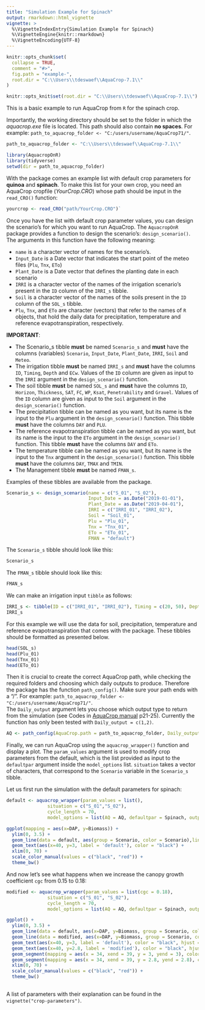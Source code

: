 ```yaml
---
title: "Simulation Example for Spinach"
output: rmarkdown::html_vignette
vignette: >
  %\VignetteIndexEntry{Simulation Example for Spinach}
  %\VignetteEngine{knitr::rmarkdown}
  %\VignetteEncoding{UTF-8}
---
```


```r
knitr::opts_chunk$set(
  collapse = TRUE,
  comment = "#>",
  fig.path = "example-",
  root.dir = "C:\\Users\\tdeswaef\\AquaCrop-7.1\\"
)

knitr::opts_knit$set(root.dir = "C:\\Users\\tdeswaef\\AquaCrop-7.1\\")
```


This is a basic example to run AquaCrop from `R` for the spinach crop. 

Importantly, the working directory should be set to the folder in which the *aquacrop.exe* file is located. This path should also contain **no spaces**. For example: `path_to_aquacrop_folder <- "C:/users/username/AquaCrop71/"`. 

```r
path_to_aquacrop_folder <- "C:\\Users\\tdeswaef\\AquaCrop-7.1\\"

```

```r
library(AquacropOnR)
library(tidyverse)
setwd(dir = path_to_aquacrop_folder)
```

With the package comes an example list with default crop parameters for **quinoa** and **spinach**. To make this list for your own crop, you need an AquaCrop cropfile (*YourCrop.CRO*) whose path should be input in the `read_CRO()` function:

``` r
yourcrop <- read_CRO("path/YourCrop.CRO")` 
```

Once you have the list with default crop parameter values, you can design the scenario's for which you want to run AquaCrop. The `AquacropOnR` package provides a function to design the scenario's: `design_scenario()`. The arguments in this function have the following meaning:

-   `name` is a character vector of names for the scenario's.
-   `Input_Date` is a Date vector that indicates the start point of the meteo files (`Plu`, `Tnx`, `ETo`)  
-   `Plant_Date` is a Date vector that defines the planting date in each scenario  
-   `IRRI` is a character vector of the names of the irrigation scenario's present in the `ID` column of the `IRRI_s` tibble.  
-   `Soil` is a character vector of the names of the soils present in the `ID` column of the `SOL_s` tibble. 
- `Plu`, `Tnx`, and `ETo` are character (vectors) that refer to the names of `R` objects, that hold the daily data for precipitation, temperature and reference evapotranspiration, respectively. 

**IMPORTANT**: 

- The Scenario_s tibble **must** be named `Scenario_s` and **must** have the columns (variables) `Scenario`, `Input_Date`, `Plant_Date`, `IRRI`, `Soil` and `Meteo`.  
- The irrigation tibble **must** be named `IRRI_s` and **must** have the columns `ID`, `Timing`, `Depth` and `ECw`. Values of the `ID` column are given as input to the `IRRI` argument in the `design_scenario()` function.  
- The soil tibble **must** be named `SOL_s` and **must** have the columns `ID`, `Horizon`, `Thickness`, `SAT`, `FC`, `WP`, `Ksat`, `Penetrability` and `Gravel`. Values of the `ID` column are given as input to the `Soil` argument in the `design_scenario()` function.  
- The precipitation tibble can be named as you want, but its name is the input to the `Plu` argument in the `design_scenario()` function. This tibble **must** have the columns `DAY` and `PLU`.  
- The reference evapotranspiration tibble can be named as you want, but its name is the input to the `ETo` argument in the `design_scenario()` function. This tibble **must** have the columns `DAY` and `ETo`.  
- The temperature tibble can be named as you want, but its name is the input to the `Tnx` argument in the `design_scenario()` function. This tibble **must** have the columns `DAY`, `TMAX` and `TMIN`.
- The Management tibble **must** be named `FMAN_s`.


Examples of these tibbles are available from the package.

```r
Scenario_s <- design_scenario(name = c("S_01", "S_02"),
                              Input_Date = as.Date("2019-01-01"),
                              Plant_Date = as.Date("2019-04-01"), 
                              IRRI = c("IRRI_01", "IRRI_02"),
                              Soil = "Soil_01", 
                              Plu = "Plu_01",
                              Tnx = "Tnx_01",
                              ETo = "ETo_01",
                              FMAN = "default")
```

The `Scenario_s` tibble should look like this:

```r
Scenario_s
```

The `FMAN_s` tibble should look like this:

```r
FMAN_s
```


We can make an irrigation input `tibble` as follows:

```r
IRRI_s <- tibble(ID = c("IRRI_01", "IRRI_02"), Timing = c(20, 50), Depth = c(25,25), ECw = c( 0, 0))
IRRI_s
```

For this example we will use the data for soil, precipitation, temperature and reference evapotranspiration that comes with the package. These tibbles should be formatted as presented below.

```r
head(SOL_s)
head(Plu_01)
head(Tnx_01)
head(ETo_01)

```

Then it is crucial to create the correct AquaCrop path, while checking the required folders and choosing which daily outputs to produce. Therefore the package has the function `path_config()`. Make sure your path ends with a "/". For example: `path_to_aquacrop_folder <- "C:/users/username/AquaCrop71/"`.  
The `Daily_output` argument lets you choose which output type to return from the simulation (see Codes in [AquaCrop manual](https://www.fao.org/3/br245e/br245e.pdf) p21-25). Currently the function has only been tested with `Daily_output = c(1,2)`. 

```r
AQ <- path_config(AquaCrop.path = path_to_aquacrop_folder, Daily_output = c(1,2))
```

Finally, we can run AquaCrop using the `aquacrop_wrapper()` function and display a plot. The `param_values` argument is used to modify crop parameters from the default, which is the list provided as input to the `defaultpar` argument inside the `model_options` list. `situation` takes a vector of characters, that correspond to the `Scenario` variable in the `Scenario_s` tibble.

Let us first run the simulation with the default parameters for spinach:

```r

default <- aquacrop_wrapper(param_values = list(),
               situation = c("S_01","S_02"),
               cycle_length = 70,
               model_options = list(AQ = AQ, defaultpar = Spinach, output = "morris"))

ggplot(mapping = aes(x=DAP, y=Biomass)) +
  ylim(0, 3.5) +
  geom_line(data = default, aes(group = Scenario, color = Scenario),linewidth = 1) +
  geom_text(aes(x=40, y=3, label = 'default'), color = "black") +
  xlim(0, 70) +
  scale_color_manual(values = c("black", "red")) +
  theme_bw()

```



And now let's see what happens when we increase the canopy growth coefficient `cgc` from 0.15 to 0.18:

```r
modified <- aquacrop_wrapper(param_values = list(cgc = 0.18),
               situation = c("S_01", "S_02"),
               cycle_length = 70,
               model_options = list(AQ = AQ, defaultpar = Spinach, output = "def"))

ggplot() +
  ylim(0, 3.5) +
  geom_line(data = default, aes(x=DAP, y=Biomass, group = Scenario, color = Scenario),linewidth = 1) +
  geom_line(data = modified, aes(x=DAP, y=Biomass, group = Scenario, color = Scenario),linewidth = 1, linetype = 2) +
  geom_text(aes(x=40, y=3, label = 'default'), color = "black", hjust = 0) +
  geom_text(aes(x=40, y=2.8, label = 'modified'), color = "black", hjust = 0) +
  geom_segment(mapping = aes(x = 34, xend = 39, y = 3, yend = 3), color = 'black', linewidth = 1, linetype = 1) +
  geom_segment(mapping = aes(x = 34, xend = 39, y = 2.8, yend = 2.8), color = 'black', linewidth = 1, linetype = 2) +
  xlim(0, 70) +
  scale_color_manual(values = c("black", "red")) +
  theme_bw()
  


```

A list of parameters with their explanation can be found in the `vignette("crop-parameters")`.

